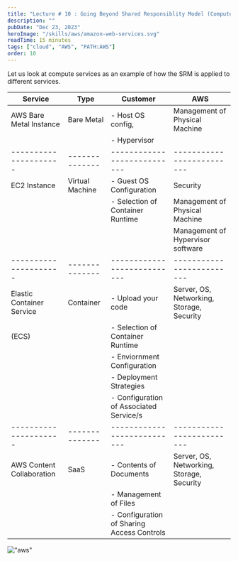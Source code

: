 ```yaml
---
title: "Lecture # 10 : Going Beyond Shared Responsiblity Model (Compute Services)"
description: ""
pubDate: "Dec 23, 2023"
heroImage: "/skills/aws/amazon-web-services.svg"
readTime: 15 minutes
tags: ["cloud", "AWS", "PATH:AWS"]
order: 10
---
```



<Section
	link="srm-compute"
	title="Shared Respon siblity Model for Compute Services"
/>

Let us look at compute services as an example of how the SRM is applied to different services.

| Service                   | Type            | Customer                                   | AWS                                       |
| ------------------------- | --------------- | ------------------------------------------ | ----------------------------------------- |
| AWS Bare Metal Instance   | Bare Metal      | - Host OS config,                          | Management of Physical Machine            |
|                           |                 | - Hypervisor                               |                                           |
| ---------------------     | --------------  | ---------------------------                | -------------------------                 |
| EC2 Instance              | Virtual Machine | - Guest OS Configuration                   | Security                                  |
|                           |                 | - Selection of Container Runtime           | Management of Physical Machine            |
|                           |                 |                                            | Management of Hypervisor software         |
| ---------------------     | --------------  | ---------------------------                | -------------------------                 |
| Elastic Container Service | Container       | - Upload your code                         | Server, OS, Networking, Storage, Security |
| (ECS)                     |                 | - Selection of Container Runtime           |                                           |
|                           |                 | - Enviornment Configuration                |                                           |
|                           |                 | - Deployment Strategies                    |                                           |
|                           |                 | - Configuration of Associated Service/s    |                                           |
| ---------------------     | --------------  | ---------------------------                | -------------------------                 |
| AWS Content Collaboration | SaaS            | - Contents of Documents                    | Server, OS, Networking, Storage, Security |
|                           |                 | - Management of Files                      |                                           |
|                           |                 | - Configuration of Sharing Access Controls |                                           |

!["aws"](/content/cloud/aws/srm.svg)
